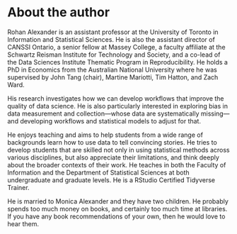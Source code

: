 # About the author {.unnumbered}

Rohan Alexander is an assistant professor at the University of Toronto in Information and Statistical Sciences. He is also the assistant director of CANSSI Ontario, a senior fellow at Massey College, a faculty affiliate at the Schwartz Reisman Institute for Technology and Society, and a co-lead of the Data Sciences Institute Thematic Program in Reproducibility. He holds a PhD in Economics from the Australian National University where he was supervised by John Tang (chair), Martine Mariotti, Tim Hatton, and Zach Ward.

His research investigates how we can develop workflows that improve the quality of data science. He is also particularly interested in exploring bias in data measurement and collection---whose data are systematically missing---and developing workflows and statistical models to adjust for that. 

He enjoys teaching and aims to help students from a wide range of backgrounds learn how to use data to tell convincing stories. He tries to develop students that are skilled not only in using statistical methods across various disciplines, but also appreciate their limitations, and think deeply about the broader contexts of their work. He teaches in both the Faculty of Information and the Department of Statistical Sciences at both undergraduate and graduate levels. He is a RStudio Certified Tidyverse Trainer.

He is married to Monica Alexander and they have two children. He probably spends too much money on books, and certainly too much time at libraries. If you have any book recommendations of your own, then he would love to hear them.



\mainmatter
